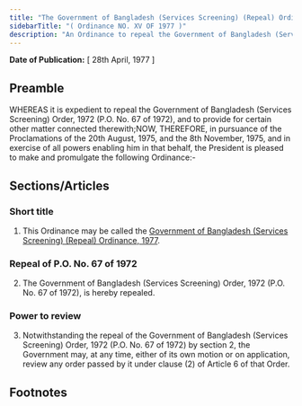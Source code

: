 ```yaml
---
title: "The Government of Bangladesh (Services Screening) (Repeal) Ordinance, 1977"
sidebarTitle: "( Ordinance NO. XV OF 1977 )"
description: "An Ordinance to repeal the Government of Bangladesh (Services Screening) Order, 1972."
---
```


**Date of Publication:** [ 28th April, 1977 ]

## Preamble

WHEREAS it is expedient to repeal the Government of Bangladesh (Services Screening) Order, 1972 (P.O. No. 67 of 1972), and to provide for certain other matter connected therewith;NOW, THEREFORE, in pursuance of the Proclamations of the 20th August, 1975, and the 8th November, 1975, and in exercise of all powers enabling him in that behalf, the President is pleased to make and promulgate the following Ordinance:-

## Sections/Articles

### Short title

1. This Ordinance may be called the [Government of Bangladesh (Services Screening) (Repeal) Ordinance, 1977](/act-542.html "Government of Bangladesh (Services Screening) (Repeal) Ordinance, 1977").

### Repeal of P.O. No. 67 of 1972

2. The Government of Bangladesh (Services Screening) Order, 1972 (P.O. No. 67 of 1972), is hereby repealed.

### Power to review

3. Notwithstanding the repeal of the Government of Bangladesh (Services Screening) Order, 1972 (P.O. No. 67 of 1972) by section 2, the Government may, at any time, either of its own motion or on application, review any order passed by it under clause (2) of Article 6 of that Order.

## Footnotes
